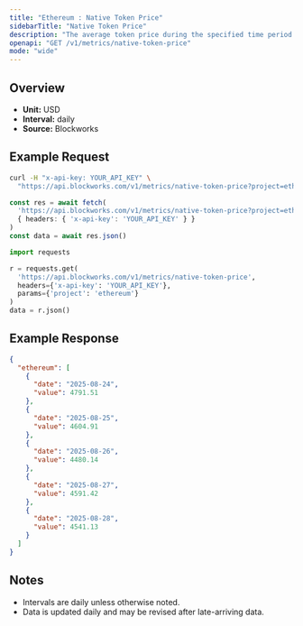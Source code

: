 ```yaml
---
title: "Ethereum : Native Token Price"
sidebarTitle: "Native Token Price"
description: "The average token price during the specified time period for the native asset of that chain."
openapi: "GET /v1/metrics/native-token-price"
mode: "wide"
---
```


## Overview

- **Unit:** USD
- **Interval:** daily
- **Source:** Blockworks

## Example Request

<CodeGroup>

```bash cURL
curl -H "x-api-key: YOUR_API_KEY" \
  "https://api.blockworks.com/v1/metrics/native-token-price?project=ethereum"
```

```typescript TypeScript
const res = await fetch(
  'https://api.blockworks.com/v1/metrics/native-token-price?project=ethereum',
  { headers: { 'x-api-key': 'YOUR_API_KEY' } }
)
const data = await res.json()
```

```python Python
import requests

r = requests.get(
  'https://api.blockworks.com/v1/metrics/native-token-price',
  headers={'x-api-key': 'YOUR_API_KEY'},
  params={'project': 'ethereum'}
)
data = r.json()
```

</CodeGroup>

## Example Response

```json
{
  "ethereum": [
    {
      "date": "2025-08-24",
      "value": 4791.51
    },
    {
      "date": "2025-08-25",
      "value": 4604.91
    },
    {
      "date": "2025-08-26",
      "value": 4480.14
    },
    {
      "date": "2025-08-27",
      "value": 4591.42
    },
    {
      "date": "2025-08-28",
      "value": 4541.13
    }
  ]
}
```

## Notes
- Intervals are daily unless otherwise noted.
- Data is updated daily and may be revised after late-arriving data.
